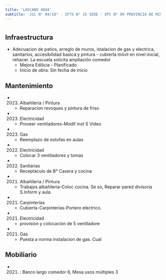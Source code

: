 ```yaml
---
title: 'LASCANO 4044'
subtitle: 'JIC N° 04/18° - IFTS N° 16 SEDE - EPC N° 09 PROVINCIA DE MISIONES'
---
```


#
## Infraestructura

* Adecuacion de patios, arreglo de muros, istalacion de gas y electrica, sanitarios, accesibilidad basica y pintura - cubierta móvil en nivel inicial, rehacer. La escuela solicita ampliación comedor 
    + Mejora Edilicia - Planificado 
    + Inicio de obra: Sin fecha de inicio 






## Mantenimiento

*  (2023) Albañileria / Pintura 
    + Reparacion  revoques y pintura de friso

*  (2023) Electricidad 
    + Proveer ventiladores-Modif inst S Video

*  (2023) Gas 
    + Reemplazo de estufas en aulas

*  (2022) Electricidad 
    + Colocar 3 ventiladores y tomas

*  (2022) Sanitarias 
    + Receptáculo de B° Casera y cocina

*  (2021) Albañileria / Pintura 
    + Trabajos albañileria-Coloc cocina. Se so, Reparar pared divisoria S.Inform y aula.

*  (2021) Carpinterías 
    + Cubierta-Carpinterias-Portero electrico.

*  (2021) Electricidad 
    + provision y colocación de 5 ventiladore

*  (2021) Gas 
    + Puesta a norma instalacion de gas. Cual





## Mobiliario

*  (2021) : Banco largo comedor 6, Mesa usos múltiples 3 



